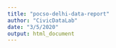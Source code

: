 ```yaml
---
title: "pocso-delhi-data-report"
author: "CivicDataLab"
date: "3/5/2020"
output: html_document
---
```


